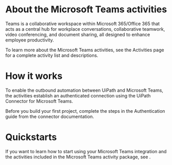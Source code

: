 ﻿# About the Microsoft Teams activities

Teams is a collaborative workspace within Microsoft 365/Office 365 that acts as a central hub for workplace conversations, collaborative teamwork, video conferencing, and document sharing, all designed to enhance employee productivity.



To learn more about the Microsoft Teams activities, see the Activities page for a complete activity list and descriptions.

# How it works

To enable the outbound automation between UiPath and Microsoft Teams, the activities establish an authenticated connection using the UiPath Connector for Microsoft Teams.

Before you build your first project, complete the steps in the Authentication guide from the connector documentation.

# Quickstarts

If you want to learn how to start using your Microsoft Teams integration and the activities included in the Microsoft Teams activity package, see .
